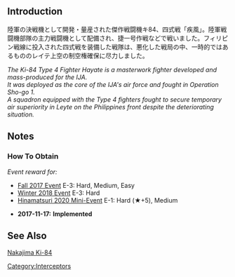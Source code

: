 {{EquipmentInfo|218}}

==Introduction==
陸軍の決戦機として開発・量産された傑作戦闘機キ84、四式戦「疾風」。陸軍戦闘機部隊の主力戦闘機として配備され、捷一号作戦などで戦いました。フィリピン戦線に投入された四式戦を装備した戦隊は、悪化した戦局の中、一時的ではあるもののレイテ上空の制空権確保に尽力しました。

''The Ki-84 Type 4 Fighter Hayate is a masterwork fighter developed and mass-produced for the IJA.''<br>
''It was deployed as the core of the IJA's air force and fought in Operation Sho-go 1.''<br>
''A squadron equipped with the Type 4 fighters fought to secure temporary air superiority in Leyte on the Philippines front despite the deteriorating situation.''

==Notes==
<div class="mw-collapsible"><h3>How To Obtain</h3>
<div class="mw-collapsible-content">
''Event reward for:''
* [[Fall 2017 Event]] E-3: Hard, Medium, Easy
* [[Winter 2018 Event]] E-3: Hard
* [[Hinamatsuri 2020 Mini-Event]] E-1: Hard (★+5), Medium

</div></div>


<div class="mw-collapsible><h3>Updates History</h3>
<div class="mw-collapsible-content>
* '''2017-11-17:''' '''Implemented'''
</div></div>

==See Also==
[[wikipedia:Nakajima Ki-84|Nakajima Ki-84]]
{{Equipmentlist}}
[[Category:Interceptors]]